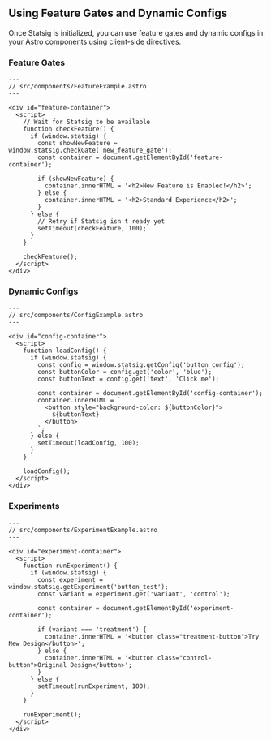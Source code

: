 ## Using Feature Gates and Dynamic Configs

Once Statsig is initialized, you can use feature gates and dynamic configs in your Astro components using client-side directives.

### Feature Gates

```astro
---
// src/components/FeatureExample.astro
---

<div id="feature-container">
  <script>
    // Wait for Statsig to be available
    function checkFeature() {
      if (window.statsig) {
        const showNewFeature = window.statsig.checkGate('new_feature_gate');
        const container = document.getElementById('feature-container');
        
        if (showNewFeature) {
          container.innerHTML = '<h2>New Feature is Enabled!</h2>';
        } else {
          container.innerHTML = '<h2>Standard Experience</h2>';
        }
      } else {
        // Retry if Statsig isn't ready yet
        setTimeout(checkFeature, 100);
      }
    }
    
    checkFeature();
  </script>
</div>
```

### Dynamic Configs

```astro
---
// src/components/ConfigExample.astro
---

<div id="config-container">
  <script>
    function loadConfig() {
      if (window.statsig) {
        const config = window.statsig.getConfig('button_config');
        const buttonColor = config.get('color', 'blue');
        const buttonText = config.get('text', 'Click me');
        
        const container = document.getElementById('config-container');
        container.innerHTML = `
          <button style="background-color: ${buttonColor}">
            ${buttonText}
          </button>
        `;
      } else {
        setTimeout(loadConfig, 100);
      }
    }
    
    loadConfig();
  </script>
</div>
```

### Experiments

```astro
---
// src/components/ExperimentExample.astro
---

<div id="experiment-container">
  <script>
    function runExperiment() {
      if (window.statsig) {
        const experiment = window.statsig.getExperiment('button_test');
        const variant = experiment.get('variant', 'control');
        
        const container = document.getElementById('experiment-container');
        
        if (variant === 'treatment') {
          container.innerHTML = '<button class="treatment-button">Try New Design</button>';
        } else {
          container.innerHTML = '<button class="control-button">Original Design</button>';
        }
      } else {
        setTimeout(runExperiment, 100);
      }
    }
    
    runExperiment();
  </script>
</div>
```
